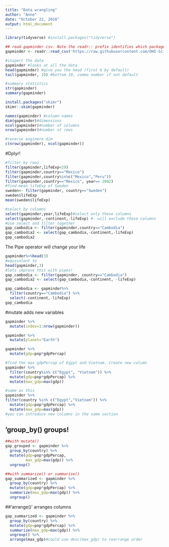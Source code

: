 ```yaml
---
title: "Data wrangling"
author: "Anne"
date: "October 22, 2018"
output: html_document
---
```


```r
library(tidyverse) #install.packages("tidyverse")
```
```r
## read gapminder csv. Note the readr:: prefix identifies which package it's in
gapminder <- readr::read_csv('https://raw.githubusercontent.com/OHI-Science/data-science-training/master/data/gapminder.csv')

#inspect the data
gapminder #looks at all the data
head(gapminder) #give you the head (first 6 by default)
tail(gapminder, 10) #bottom 10, comma number if not default

#summary statistics
str(gapminder)
summary(gapminder)

install.packages("skimr")
skimr::skim(gapminder)

names(gapminder) #column names
dim(gapminder)#dimensions
ncol(gapminder)#number of columns
nrow(gapminder)#number of rows

#reverse enginere dim
c(nrow(gapminder), ncol(gapminder))

```
#Dplyr!
```r
#filter by rows
filter(gapminder,lifeExp<29)
filter(gapminder,country=="Mexico")
filter(gapminder,country%in%c("Mexico","Peru"))
filter(gapminder,country=="Mexico", year== 2002)
#find mean lifeExp of Sweden
sweden<- filter(gapminder, country=="Sweden")
sweden$lifeExp
mean(sweden$lifeExp)
```

```r
#select by columns
select(gapminder,year,lifeExp)#select only these columns
select(gapminder,-continent,-lifeExp) #- will exclude these columns
#use select and filter together
gap_cambodia <- filter(gapminder,country=="Cambodia")
gap_cambodia2 <- select(gap_cambodia,-continent,-lifeExp)
gap_cambodia2
```

The Pipe operator will change your life
```r
gapminder%>%head(3)
#equivalent to 
head(gapminder,3)
#lets improve this with pipes!
gap_cambodia <- filter(gapminder, country=="Cambodia")
gap_cambodia2 <- select(gap_cambodia,-continent, -lifeExp)

gap_cambodia <- gapminder%>%
  filter(country=="Cambodia") %>%
  select(-continent,-lifeExp)
gap_cambodia

```
#mutate adds new variables
```r
gapminder %>% 
  mutate(index=1:nrow(gapminder))

gapminder %>% 
  mutate(planet="Earth")

gapminder %>% 
  mutate(gdp=pop*gdpPercap)

#find the max gdpPercap of Egypt and Vietnam. Create new column
gapminder %>% 
  filter(country%in% c("Egypt", "Vietnam")) %>% 
  mutate(gdp=pop*gdpPercap) %>% 
  mutate(max_gdp=max(gdp))

#same as this
gapminder %>% 
filter(country %in% c("Egypt","Vietnam")) %>% 
  mutate(gdp=pop*gdpPercap) %>% 
  mutate(max_gdp=max(gdp))
#you can introduce new columns in the same section

```
## 'group_by() groups!
```r
##with mutate()
gap_grouped <- gapminder %>% 
  group_by(country) %>% 
  mutate(gdp=pop*gdpPercap,
         max_gdp=max(gdp)) %>% 
  ungroup()

##with summarize() or summarise()
gap_summarized <- gapminder %>% 
  group_by(country) %>% 
  mutate(gdp=pop*gdpPercap) %>% 
  summarize(max_gdp=max(gdp)) %>% 
  ungroup()
```
##'arrange()' arranges columns
```r
gap_summarized <- gapminder %>% 
  group_by(country) %>% 
  mutate(gdp=pop*gdpPercap) %>% 
  summarize(max_gdp=max(gdp)) %>% 
  ungroup() %>% 
  arrange(max_gdp)#could use desc(max_gdp) to rearrange order
```

```r

```

